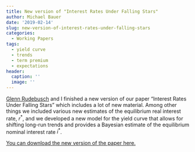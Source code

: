 ```yaml
---
title: New version of "Interest Rates Under Falling Stars"
author: Michael Bauer
date: '2019-02-14'
slug: new-version-of-interest-rates-under-falling-stars
categories:
  - Working Papers
tags:
  - yield curve
  - trends
  - term premium
  - expectations
header:
  caption: ''
  image: ''
---
```


[Glenn Rudebusch](http://glennrudebusch.com/) and I finished a new version of
our paper "Interest Rates Under Falling Stars" which includes a lot of new
material. Among other things we included various new estimates of the equilibrium real interest
rate, $r^\ast$, and we developed a new model for the yield curve that allows for
shifting long-run trends and provides a Bayesian estimate of the equilibrium
nominal interest rate $i^\ast$.

[You can download the new version of the paper here.](/files/br_trends.pdf)
